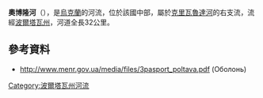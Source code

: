 {{Infobox river
| name               = 奧博隆河
| name_native        = 
| name_native_lang   = uk
| name_other         = Оболонь
| etymology          = 
| image              = 
| image_size         = 
| image_caption      = 
| image_alt          = 
| map                = 
| map_size           = 
| map_caption        = 
| map_alt            = 
| subdivision_type1  = [[世界政區索引|国家]]
| subdivision_name1  = {{UKR}}
| subdivision_type2  = 州
| subdivision_name2  = 波爾塔瓦州
| subdivision_type3  = 
| subdivision_name3  = 
| river_system       = 
| progression        = 
| source1            = {{tsl|uk|Вільне (Семенівська селищна громада)|自由村}}以北
| source1_location   = 
| source1_coordinates = 
| source1_elevation  = 
| mouth              = [[克里瓦魯達河_(第聶伯河支流)|克里瓦魯達河]]
| mouth_location     = 
| mouth_coordinates  = 
| mouth_elevation    = 
| altitude_difference= 
| length             = {{Convert|32|km|mi}}
| width_min          = 
| width_avg          = 
| width_max          = 
| depth_min          = 
| depth_avg          = 
| depth_max          = 
| discharge1_location= 
| discharge1_min     = 
| discharge1_avg     = 
| discharge1_max     = 
| tributaries_left   = 
| tributaries_right  = 
| waterbodies        = 
| waterfalls         = 
| bridges            = 
| ports              = 
| custom_label       = 
| custom_data        = 
| extra              = 
}}


'''奧博隆河'''（{{lang-uk|Оболонь}}），是[[烏克蘭|烏克蘭]]的河流，位於該國中部，屬於[[克里瓦魯達河_(第聶伯河支流)|克里瓦魯達河]]的右支流，流經[[波爾塔瓦州|波爾塔瓦州]]，河道全長32公里。

==參考資料==
* http://www.menr.gov.ua/media/files/3pasport_poltava.pdf{{dead link|date=2017年12月 |bot=InternetArchiveBot |fix-attempted=yes }} (Оболонь)

{{DEFAULTSORT:Оболонь (річка)}}
[[Category:波爾塔瓦州河流|Category:波爾塔瓦州河流]]


{{Ukraine-river-stub}}